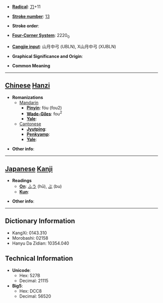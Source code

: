 * '''[[Wiktionary:Chinese radical index| Radical]]''': [[Wiktionary:Chinese radical index 刀|刀]]+11

* '''[[Wiktionary:Chinese total strokes index|Stroke number]]''': [[Wiktionary:Chinese total strokes index 13|13]]

* '''Stroke order''': 

* '''[[Wiktionary:Chinese four corner index|Four-Corner System]]''': 2220<sub>0</sub>

* '''[[Wiktionary:Chinese Cangjie index|Cangjie input]]''': 山月中弓 (UBLN), X山月中弓 (XUBLN)

* '''Graphical Significance and Origin''': 

* '''Common Meaning'''

----

== [[Chinese]] [[Hanzi]] ==

* '''Romanizations'''
** [[Mandarin]]
*** '''[[Pinyin]]''': fóu (fou2)
*** '''[[Wade-Giles]]''': fou<sup>2</sup>
*** '''[[Yale]]''': 
**[[Cantonese]]
***'''[[Jyutping]]''':
***'''[[Penkyamp]]''': 
***'''[[Yale]]''': 

* '''Other info''': 

----

== [[Japanese]] [[Kanji]] ==

* '''Readings'''
** '''[[On]]''': [[ふう]] (hū), [[ぶ]] (bu)
** '''[[Kun]]''': 

* '''Other info''':  

----

== Dictionary Information ==

* KangXi: 0143.310
* Morobashi: 02158
* Hanyu Da Zidian: 10354.040

== Technical Information ==

* '''Unicode''':
** Hex: 527B
** Decimal: 21115
* '''Big5''':
** Hex: DCC8
** Decimal: 56520